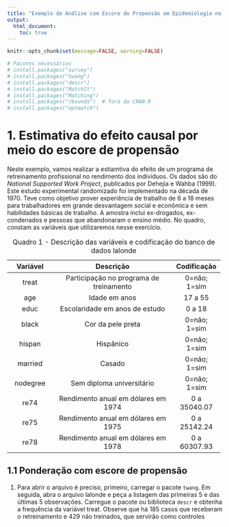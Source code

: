 ```yaml
---
title: "Exemplo de Análise com Escore de Propensão em Epidemiologia no R"
output: 
  html_document:
    toc: true
---
```


```r
knitr::opts_chunk$set(message=FALSE, warning=FALSE)
```

```r
# Pacotes necessários
# install.packages("survey")
# install.packages("twang")
# install.packages("descr")
# install.packages("MatchIt")
# install.packages("Matching")
# install.packages("rbounds")  # fora do CRAN-R
# install.packages("optmatch")
```

# 1. Estimativa do efeito causal por meio do escore de propensão

Neste exemplo, vamos realizar a estiamtiva do efeito de um programa de retreinamento profissional no rendimento dos indivíduos. Os dados são do *National Supported Work Project*, publicados por Dehejia e Wahba (1999). Este estudo experimental randomizado foi implementado na década de 1970. Teve como objetivo prover experiência de trabalho de 6 a 18 meses para trabalhadores em grande desvantagem social e econômica e sem habilidades básicas de trabalho. A amostra inclui ex-drogados, ex-condenados e pessoas que abandonaram o ensino médio. No quadro, constam as variáveis que utilizaremos nesse exercício.

+---------------+-----------------------------------------+----------------+
| Variável      | Descrição                               | Codificação    |
+:=============:+:=======================================:+:==============:+
| treat         | Participação no programa de treinamento | 0=não; 1=sim   |
+---------------+-----------------------------------------+----------------+
| age           | Idade em anos                           | 17 a 55        |
+---------------+-----------------------------------------+----------------+
| educ          | Escolaridade em anos de estudo          | 0 a 18         |
+---------------+-----------------------------------------+----------------+
| black         | Cor da pele preta                       | 0=não; 1=sim   |
+---------------+-----------------------------------------+----------------+
| hispan        | Hispânico                               | 0=não; 1=sim   |
+---------------+-----------------------------------------+----------------+
| married       | Casado                                  | 0=não; 1=sim   |
+---------------+-----------------------------------------+----------------+
| nodegree      | Sem diploma universitário               | 0=não; 1=sim   |
+---------------+-----------------------------------------+----------------+
| re74          | Rendimento anual em dólares em 1974     | 0 a 35040.07   |
+---------------+-----------------------------------------+----------------+
| re75          | Rendimento anual em dólares em 1975     | 0 a 25142.24   |
+---------------+-----------------------------------------+----------------+
| re78          | Rendimento anual em dólares em 1978     | 0 a 60307.93   |
+---------------+-----------------------------------------+----------------+

: Quadro 1 - Descrição das variáveis e codificação do banco de dados lalonde

## 1.1 Ponderação com escore de propensão

1.  Para abrir o arquivo é preciso, primeiro, carregar o pacote `twang`. Em seguida, abra o arquivo lalonde e peça a listagem das primeiras 5 e das últimas 5 observações. Carregue o pacote ou biblioteca `descr` e obtenha a frequência da variável treat. Observe que há 185 casos que receberam o retreinamento e 429 não treinados, que servirão como controles

